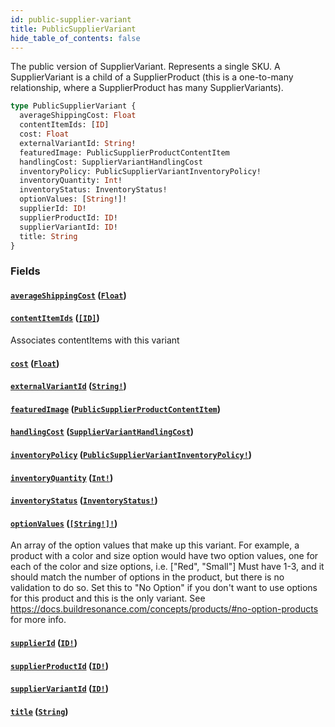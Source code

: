```yaml
---
id: public-supplier-variant
title: PublicSupplierVariant
hide_table_of_contents: false
---
```



The public version of SupplierVariant.  Represents a single SKU.  A
SupplierVariant is a child of a SupplierProduct (this is a one-to-many
relationship, where a SupplierProduct has many SupplierVariants).

```graphql
type PublicSupplierVariant {
  averageShippingCost: Float
  contentItemIds: [ID]
  cost: Float
  externalVariantId: String!
  featuredImage: PublicSupplierProductContentItem
  handlingCost: SupplierVariantHandlingCost
  inventoryPolicy: PublicSupplierVariantInventoryPolicy!
  inventoryQuantity: Int!
  inventoryStatus: InventoryStatus!
  optionValues: [String!]!
  supplierId: ID!
  supplierProductId: ID!
  supplierVariantId: ID!
  title: String
}
```


### Fields

#### [`averageShippingCost`](#) ([`Float`](/demand/api/graphql-admin/reference/scalars/float))




#### [`contentItemIds`](#) ([`[ID]`](/demand/api/graphql-admin/reference/scalars/id))

Associates contentItems with this variant


#### [`cost`](#) ([`Float`](/demand/api/graphql-admin/reference/scalars/float))




#### [`externalVariantId`](#) ([`String!`](/demand/api/graphql-admin/reference/scalars/string))




#### [`featuredImage`](#) ([`PublicSupplierProductContentItem`](/demand/api/graphql-admin/reference/objects/public-supplier-product-content-item))




#### [`handlingCost`](#) ([`SupplierVariantHandlingCost`](/demand/api/graphql-admin/reference/objects/supplier-variant-handling-cost))




#### [`inventoryPolicy`](#) ([`PublicSupplierVariantInventoryPolicy!`](/demand/api/graphql-admin/reference/enums/public-supplier-variant-inventory-policy))




#### [`inventoryQuantity`](#) ([`Int!`](/demand/api/graphql-admin/reference/scalars/int))




#### [`inventoryStatus`](#) ([`InventoryStatus!`](/demand/api/graphql-admin/reference/enums/inventory-status))




#### [`optionValues`](#) ([`[String!]!`](/demand/api/graphql-admin/reference/scalars/string))

An array of the option values that make up this variant.
For example, a product with a color and size option would have two option values,
one for each of the color and size options, i.e. ["Red", "Small"]
Must have 1-3, and it should match the number of options in the product, but there is no validation to do so.
Set this to "No Option" if you don't want to use options for this product and this is the only variant.
See https://docs.buildresonance.com/concepts/products/#no-option-products for more info.


#### [`supplierId`](#) ([`ID!`](/demand/api/graphql-admin/reference/scalars/id))




#### [`supplierProductId`](#) ([`ID!`](/demand/api/graphql-admin/reference/scalars/id))




#### [`supplierVariantId`](#) ([`ID!`](/demand/api/graphql-admin/reference/scalars/id))




#### [`title`](#) ([`String`](/demand/api/graphql-admin/reference/scalars/string))






